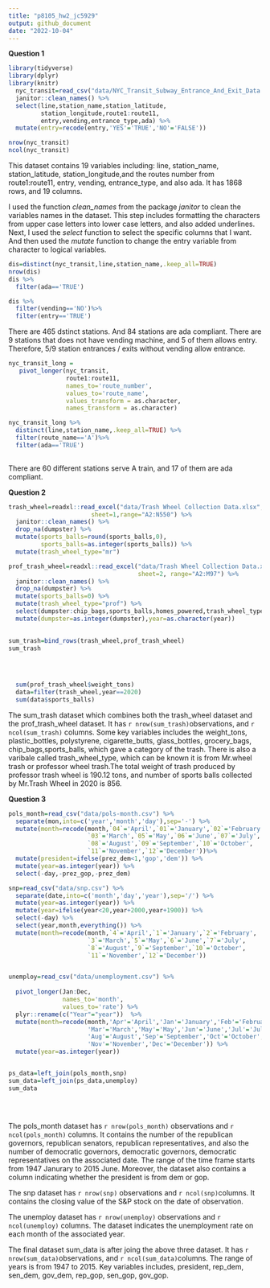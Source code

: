 ```yaml
---
title: "p8105_hw2_jc5929"
output: github_document
date: "2022-10-04"
---
```


**Question 1**

```r
library(tidyverse)
library(dplyr)
library(knitr)
  nyc_transit=read_csv("data/NYC_Transit_Subway_Entrance_And_Exit_Data.csv") %>%
  janitor::clean_names() %>%
  select(line,station_name,station_latitude,
         station_longitude,route1:route11,
         entry,vending,entrance_type,ada) %>%
  mutate(entry=recode(entry,'YES'='TRUE','NO'='FALSE'))

```

```r
nrow(nyc_transit)
ncol(nyc_transit)
```

This dataset contains 19 variables including: line, station_name, 
station_latitude, station_longitude,and the routes number from route1:route11,
entry, vending, entrance_type, 
and also ada. It has 1868 rows, and 19 columns.

I used the function *clean_names* from the package *janitor* to clean the 
variables names in the dataset. This step includes formatting the characters 
from upper case letters into lower case letters, and also added underlines.
Next, I used the *select* function to select the specific columns that I want. 
And then used the *mutate* function to change the entry variable from character 
to logical variables.

```r
dis=distinct(nyc_transit,line,station_name,.keep_all=TRUE)
nrow(dis)
dis %>%
  filter(ada=='TRUE')
```

```r
dis %>%
  filter(vending=='NO')%>%
  filter(entry=='TRUE')
```

There are 465 dstinct stations. And 84 stations are ada compliant. There are 9 
stations that does not have vending machine, and 5 of them allows entry. 
Therefore, 5/9 station entrances / exits without vending allow entrance.

```r
nyc_transit_long =
   pivot_longer(nyc_transit,
                route1:route11,
                names_to='route_number',
                values_to='route_name',
                values_transform = as.character,
                names_transform = as.character)
```

```r
nyc_transit_long %>%
  distinct(line,station_name,.keep_all=TRUE) %>%
  filter(route_name=='A')%>%
  filter(ada=='TRUE')
  

```

There are 60 different stations serve A train, and 17 of them are ada compliant.


**Question 2**
```r
trash_wheel=readxl::read_excel("data/Trash Wheel Collection Data.xlsx",
                       sheet=1,range="A2:N550") %>%
  janitor::clean_names() %>%
  drop_na(dumpster) %>%
  mutate(sports_balls=round(sports_balls,0),
         sports_balls=as.integer(sports_balls)) %>%
  mutate(trash_wheel_type="mr")

```

```r
prof_trash_wheel=readxl::read_excel("data/Trash Wheel Collection Data.xlsx",
                                    sheet=2, range="A2:M97") %>%
  janitor::clean_names() %>%
  drop_na(dumpster) %>%
  mutate(sports_balls=0) %>%
  mutate(trash_wheel_type="prof") %>%
  select(dumpster:chip_bags,sports_balls,homes_powered,trash_wheel_type) %>%
  mutate(dumpster=as.integer(dumpster),year=as.character(year)) 

  
sum_trash=bind_rows(trash_wheel,prof_trash_wheel)
sum_trash

  
  
```

```r
  sum(prof_trash_wheel$weight_tons)
  data=filter(trash_wheel,year==2020)
  sum(data$sports_balls)

```
The sum_trash dataset which combines both the trash_wheel dataset and the
prof_trash_wheel dataset. It has `r nrow(sum_trash)`observations, and 
`r ncol(sum_trash)` columns. Some key variables includes the weight_tons, 
plastic_bottles, polystyrene, cigarette_butts, glass_bottles, grocery_bags, 
chip_bags,sports_balls, which gave a category of the trash. There is also a 
varibale called trash_wheel_type, which can be known it is from Mr.wheel trash
or professor wheel trash.The total weight of trash produced by professor trash 
wheel is 190.12 tons, and number of sports balls collected by Mr.Trash 
Wheel in 2020 is 856.

**Question 3**
```r
pols_month=read_csv("data/pols-month.csv") %>%
  separate(mon,into=c('year','month','day'),sep='-') %>%
  mutate(month=recode(month,`04`='April',`01`='January',`02`='February',
                      `03`='March',`05`='May',`06`='June',`07`='July',
                      `08`='August',`09`='September',`10`='October',
                      `11`='November',`12`='December'))%>%
  mutate(president=ifelse(prez_dem<1,'gop','dem')) %>%
  mutate(year=as.integer(year)) %>%
  select(-day,-prez_gop,-prez_dem)

snp=read_csv("data/snp.csv") %>% 
  separate(date,into=c('month','day','year'),sep='/') %>%
  mutate(year=as.integer(year)) %>%
  mutate(year=ifelse(year<20,year+2000,year+1900)) %>%
  select(-day) %>%
  select(year,month,everything()) %>%
  mutate(month=recode(month,`4`='April',`1`='January',`2`='February',
                      `3`='March',`5`='May',`6`='June',`7`='July',
                      `8`='August',`9`='September',`10`='October',
                      `11`='November',`12`='December'))


unemploy=read_csv("data/unemployment.csv") %>%
  
  pivot_longer(Jan:Dec,
               names_to='month',
               values_to='rate') %>%
  plyr::rename(c("Year"="year"))  %>%
  mutate(month=recode(month,'Apr'='April','Jan'='January','Feb'='February',
                      'Mar'='March','May'='May','Jun'='June','Jul'='July',
                      'Aug'='August','Sep'='September','Oct'='October',
                      'Nov'='November','Dec'='December')) %>%
  mutate(year=as.integer(year))


ps_data=left_join(pols_month,snp)
sum_data=left_join(ps_data,unemploy) 
sum_data
  
  
                      
```
The pols_month dataset has `r nrow(pols_month)` observations and 
`r ncol(pols_month)` columns. It contains the number of the republican 
governors, republican senators, republican representatives, and also the number of 
democratic governors, democratic governors, democratic representatives on the 
associated date. The range of the time frame starts from 1947 Janurary to 2015 
June. Moreover, the dataset also contains a column indicating whether the 
president is from dem or gop. 

The snp dataset has `r nrow(snp)` observations and `r ncol(snp)`columns. It
contains the closing value of the S&P stock on the date of observation.

The unemploy dataset has `r nrow(unemploy)` observations and `r ncol(unemploy)` 
columns. The dataset indicates the unemployment rate on each month of the 
associated year.

The final dataset sum_data is after joing the above three dataset. It has 
`r nrow(sum_data)`observations, and `r ncol(sum_data)`columns. The range of 
years is from 1947 to 2015. Key variables includes, president, rep_dem, sen_dem,
gov_dem, rep_gop, sen_gop, gov_gop. 

